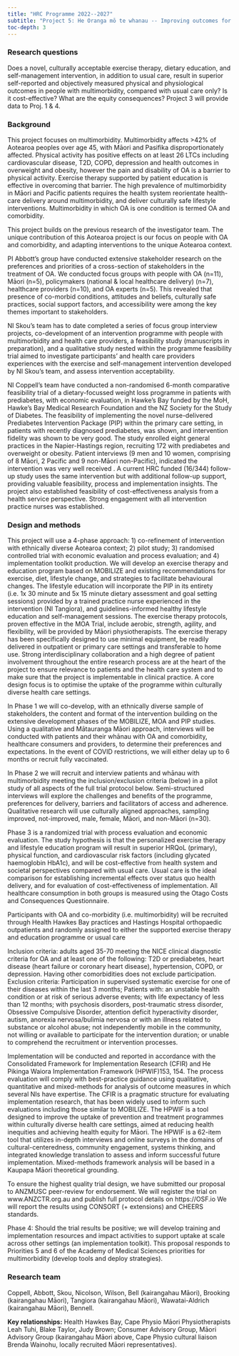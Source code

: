 ```yaml
---
title: "HRC Programme 2022--2027"
subtitle: "Project 5: He Oranga mō te whanau -- Improving outcomes for people with hip and knee OA and co-morbidities"
toc-depth: 3
---
```


### Research questions

Does a novel, culturally acceptable exercise therapy, dietary education, and self-management intervention, in addition to usual care, result in superior self-reported and objectively measured physical and physiological outcomes in people with multimorbidity, compared with usual care only? Is it cost-effective? What are the equity consequences? Project 3 will provide data to Proj. 1 & 4.

### Background

This project focuses on multimorbidity. Multimorbidity affects >42% of Aotearoa peoples over age 45, with Māori and Pasifika disproportionately affected. Physical activity has positive effects on at least 26 LTCs including cardiovascular disease, T2D, COPD, depression and health outcomes in overweight and obesity, however the pain and disability of OA is a barrier to physical activity. Exercise therapy supported by patient education is effective in overcoming that barrier. The high prevalence of multimorbidity in Māori and Pacific patients requires the health system reorientate health-care delivery around multimorbidity, and deliver culturally safe lifestyle interventions. Multimorbidity in which OA is one condition is termed OA and comorbidity.

This project builds on the previous research of the investigator team. The unique contribution of this Aotearoa project is our focus on people with OA and comorbidity, and adapting interventions to the unique Aotearoa context.

PI Abbott’s group have conducted extensive stakeholder research on the preferences and priorities of a cross-section of stakeholders in the treatment of OA. We conducted focus groups with people with OA (n=11), Māori (n=5), policymakers (national & local healthcare delivery) (n=7), healthcare providers (n=10), and OA experts (n=5). This revealed that presence of co-morbid conditions, attitudes and beliefs, culturally safe practices, social support factors, and accessibility were among the key themes important to stakeholders.

NI Skou’s team has to date completed a series of focus group interview projects, co-development of an intervention programme with people with multimorbidity and health care providers, a feasibility study (manuscripts in preparation), and a qualitative study nested within the programme feasibility trial aimed to investigate participants’ and health care providers experiences with the exercise and self-management intervention developed by NI Skou’s team, and assess intervention acceptability.

NI Coppell’s team have conducted a non-randomised 6-month comparative feasibility trial of a dietary-focussed weight loss programme in patients with prediabetes, with economic evaluation, in Hawke’s Bay funded by the MoH, Hawke’s Bay Medical Research Foundation and the NZ Society for the Study of Diabetes. The feasibility of implementing the novel nurse-delivered Prediabetes Intervention Package (PIP) within the primary care setting, in patients with recently diagnosed prediabetes, was shown, and intervention fidelity was shown to be very good. The study enrolled eight general practices in the Napier-Hastings region, recruiting 172 with prediabetes and overweight or obesity. Patient interviews (9 men and 10 women, comprising of 8 Māori, 2 Pacific and 9 non-Māori non-Pacific), indicated the intervention was very well received . A current HRC funded (16/344) follow-up study uses the same intervention but with additional follow-up support, providing valuable feasibility, process and implementation insights. The project also established feasibility of cost-effectiveness analysis from a health service perspective. Strong engagement with all intervention practice nurses was established.

### Design and methods

This project will use a 4-phase approach: 1) co-refinement of intervention with ethnically diverse Aotearoa context; 2) pilot study; 3) randomised controlled trial with economic evaluation and process evaluation; and 4) implementation toolkit production. We will develop an exercise therapy and education program based on MOBILIZE and existing recommendations for exercise, diet, lifestyle change, and strategies to facilitate behavioural changes. The lifestyle education will incorporate the PIP in its entirety (i.e. 1x 30 minute and 5x 15 minute dietary assessment and goal setting sessions) provided by a trained practice nurse experienced in the intervention (NI Tangiora), and guidelines-informed healthy lifestyle education and self-management sessions. The exercise therapy protocols, proven effective in the MOA Trial, include aerobic, strength, agility, and flexibility, will be provided by Māori physiotherapists. The exercise therapy has been specifically designed to use minimal equipment, be readily delivered in outpatient or primary care settings and transferable to home use. Strong interdisciplinary collaboration and a high degree of patient involvement throughout the entire research process are at the heart of the project to ensure relevance to patients and the health care system and to make sure that the project is implementable in clinical practice. A core design focus is to optimise the uptake of the programme within culturally diverse health care settings.

In Phase 1 we will co-develop, with an ethnically diverse sample of stakeholders, the content and format of the intervention building on the extensive development phases of the MOBILIZE, MOA and PIP studies. Using a qualitative and Mātauranga Māori approach, interviews will be conducted with patients and their whānau with OA and comorbidity, healthcare consumers and providers, to determine their preferences and expectations. In the event of COVID restrictions, we will either delay up to 6 months or recruit fully vaccinated.

In Phase 2 we will recruit and interview patients and whānau with multimorbidity meeting the inclusion/exclusion criteria (below) in a pilot study of all aspects of the full trial protocol below. Semi-structured interviews will explore the challenges and benefits of the programme, preferences for delivery, barriers and facilitators of access and adherence. Qualitative research will use culturally aligned approaches, sampling improved, not-improved, male, female, Māori, and non-Māori (n=30).

Phase 3 is a randomized trial with process evaluation and economic evaluation. The study hypothesis is that the personalized exercise therapy and lifestyle education program will result in superior HRQoL (primary), physical function, and cardiovascular risk factors (including glycated haemoglobin HbA1c), and will be cost-effective from health system and societal perspectives compared with usual care. Usual care is the ideal comparison for establishing incremental effects over status quo health delivery, and for evaluation of cost-effectiveness of implementation. All healthcare consumption in both groups is measured using the Otago Costs and Consequences Questionnaire.

Participants with OA and co-morbidity (i.e. multimorbidity) will be recruited through Health Hawkes Bay practices and Hastings Hospital orthopaedic outpatients and randomly assigned to either the supported exercise therapy and education programme or usual care

Inclusion criteria: adults aged 35-70 meeting the NICE clinical diagnostic criteria for OA and at least one of the following: T2D or prediabetes, heart disease (heart failure or coronary heart disease), hypertension, COPD, or depression. Having other comorbidities does not exclude participation. Exclusion criteria: Participation in supervised systematic exercise for one of their diseases within the last 3 months; Patients with: an unstable health condition or at risk of serious adverse events; with life expectancy of less than 12 months; with psychosis disorders, post-traumatic stress disorder, Obsessive Compulsive Disorder, attention deficit hyperactivity disorder, autism, anorexia nervosa/bulimia nervosa or with an illness related to substance or alcohol abuse; not independently mobile in the community, not willing or available to participate for the intervention duration; or unable to comprehend the recruitment or intervention processes.

Implementation will be conducted and reported in accordance with the Consolidated Framework for Implementation Research (CFIR) and He Pikinga Waiora Implementation Framework (HPWIF)153, 154. The process evaluation will comply with best-practice guidance using qualitative, quantitative and mixed-methods for analysis of outcome measures in which several NIs have expertise. The CFIR is a pragmatic structure for evaluating implementation research, that has been widely used to inform such evaluations including those similar to MOBILIZE. The HPWIF is a tool designed to improve the uptake of prevention and treatment programmes within culturally diverse health care settings, aimed at reducing health inequities and achieving health equity for Māori. The HPWIF is a 62-item tool that utilizes in-depth interviews and online surveys in the domains of cultural-centeredness, community engagement, systems thinking, and integrated knowledge translation to assess and inform successful future implementation. Mixed-methods framework analysis will be based in a Kaupapa Māori theoretical grounding.

To ensure the highest quality trial design, we have submitted our proposal to ANZMUSC peer-review for endorsement. We will register the trial on www.ANZCTR.org.au and publish full protocol details on https://OSF.io We will report the results using CONSORT (+ extensions) and CHEERS standards.

Phase 4: Should the trial results be positive; we will develop training and implementation resources and impact activities to support uptake at scale across other settings (an implementation toolkit). This proposal responds to Priorities 5 and 6 of the Academy of Medical Sciences priorities for multimorbidity (develop tools and deploy strategies).

### Research team

Coppell, Abbott, Skou, Nicolson, Wilson, Bell (kairangahau Māori), Brooking (kairangahau Māori), Tangiora (kairangahau Māori), Wawatai-Aldrich (kairangahau Māori), Bennell.

**Key relationships:** Health Hawkes Bay, Cape Physio Māori Physiotherapists Leah Tuhi, Blake Taylor, Judy Brown; Consumer Advisory Group, Māori Advisory Group (kairangahau Māori above, Cape Physio cultural liaison Brenda Wainohu, locally recruited Māori representatives).
